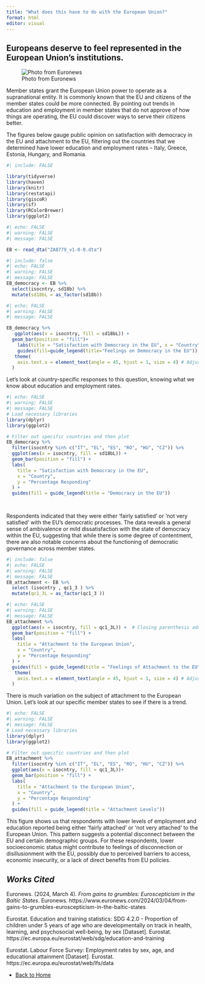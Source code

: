 ```yaml
---
title: "What does this have to do with the European Union?"
format: html
editor: visual
---
```


## Europeans deserve to feel represented in the European Union's institutions.

![Photo from Euronews](page3.jpg)

Member states grant the European Union power to operate as a supranational entity. It is commonly known that the EU and citizens of the member states could be more connected. By pointing out trends in education and employment in member states that do not approve of how things are operating, the EU could discover ways to serve their citizens better.

The figures below gauge public opinion on satisfaction with democracy in the EU and attachment to the EU, filtering out the countries that we determined have lower education and employment rates – Italy, Greece, Estonia, Hungary, and Romania.

```r
#| include: FALSE

library(tidyverse)
library(haven)
library(knitr)
library(restatapi)
library(giscoR)
library(sf)
library(RColorBrewer)
library(ggplot2)
```

```r
#| echo: FALSE
#| warning: FALSE
#| message: FALSE

EB <- read_dta("ZA8779_v1-0-0.dta")
```

```r
#| include: false
#| echo: FALSE
#| warning: FALSE
#| message: FALSE
EB_democracy <- EB %>%
  select(isocntry, sd18b) %>%
  mutate(sd18bL = as_factor(sd18b))


```

```r
#| echo: FALSE
#| warning: FALSE
#| message: FALSE

EB_democracy %>%
   ggplot(aes(x = isocntry, fill = sd18bL)) +
  geom_bar(position = "fill")+
    labs(title = "Satisfaction with Democracy in the EU", x = "Country", y = "Percentage Responding")+
    guides(fill=guide_legend(title="Feelings on Democracy in the EU")) +
   theme(
    axis.text.x = element_text(angle = 45, hjust = 1, size = 4) # Adjust size here
  )
```

Let's look at country-specific responses to this question, knowing what we know about education and employment rates.

```r
#| echo: FALSE
#| warning: FALSE
#| message: FALSE
# Load necessary libraries
library(dplyr)
library(ggplot2)

# Filter out specific countries and then plot
EB_democracy %>%
  filter(isocntry %in% c("IT", "EL", "ES", "RO", "HU", "CZ")) %>%
  ggplot(aes(x = isocntry, fill = sd18bL)) +
  geom_bar(position = "fill") +
  labs(
    title = "Satisfaction with Democracy in the EU",
    x = "Country",
    y = "Percentage Responding"
  ) +
  guides(fill = guide_legend(title = "Democracy in the EU"))

  
```

Respondents indicated that they were either 'fairly satisfied' or 'not very satisfied' with the EU’s democratic processes. The data reveals a general sense of ambivalence or mild dissatisfaction with the state of democracy within the EU, suggesting that while there is some degree of contentment, there are also notable concerns about the functioning of democratic governance across member states.

```r
#| include: false
#| echo: FALSE
#| warning: FALSE
#| message: FALSE
EB_attachment <- EB %>%
  select (isocntry , qc1_3 ) %>%
  mutate(qc1_3L = as_factor(qc1_3 ))

```

```r
#| echo: FALSE
#| warning: FALSE
#| message: FALSE
EB_attachment %>%
  ggplot(aes(x = isocntry, fill = qc1_3L)) +  # Closing parenthesis added here
  geom_bar(position = "fill") +
  labs(
    title = "Attachment to the European Union",
    x = "Country",
    y = "Percentage Responding"
  ) +
  guides(fill = guide_legend(title = "Feelings of Attachment to the EU")) +
   theme(
    axis.text.x = element_text(angle = 45, hjust = 1, size = 4) # Adjust size here
  )

```

There is much variation on the subject of attachment to the European Union. Let's look at our specific member states to see if there is a trend.

```r
#| echo: FALSE
#| warning: FALSE
#| message: FALSE
# Load necessary libraries
library(dplyr)
library(ggplot2)

# Filter out specific countries and then plot
EB_attachment %>%
  filter(isocntry %in% c("IT", "EL", "ES", "RO", "HU", "CZ")) %>%
  ggplot(aes(x = isocntry, fill = qc1_3L))+
  geom_bar(position = "fill") +
  labs(
    title = "Attachment to the European Union",
    x = "Country",
    y = "Percentage Responding"
  ) +
  guides(fill = guide_legend(title = "Attachment Levels"))
```

This figure shows us that respondents with lower levels of employment and education reported being either 'fairly attached' or 'not very attached' to the European Union. This pattern suggests a potential disconnect between the EU and certain demographic groups. For these respondents, lower socioeconomic status might contribute to feelings of disconnection or disillusionment with the EU, possibly due to perceived barriers to access, economic insecurity, or a lack of direct benefits from EU policies.

## *Works Cited*

Euronews. (2024, March 4). *From gains to grumbles: Euroscepticism in the Baltic States*. Euronews. https://www.euronews.com/2024/03/04/from-gains-to-grumbles-euroscepticism-in-the-baltic-states

Eurostat. Education and training statistics: SDG 4.2.0 - Proportion of children under 5 years of age who are developmentally on track in health, learning, and psychosocial well-being, by sex \[Dataset\]. Eurostat. https://ec.europa.eu/eurostat/web/sdg/education-and-training

Eurostat. Labour Force Survey: Employment rates by sex, age, and educational attainment \[Dataset\]. Eurostat. https://ec.europa.eu/eurostat/web/lfs/data

-   [Back to Home](landing.html)
